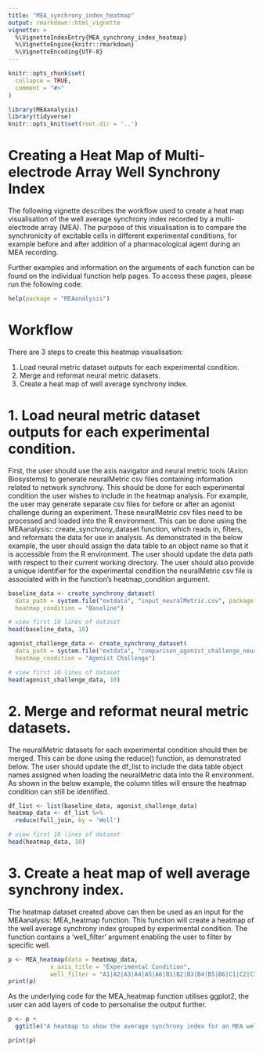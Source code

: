 ```yaml
---
title: "MEA_synchrony_index_heatmap"
output: rmarkdown::html_vignette
vignette: >
  %\VignetteIndexEntry{MEA_synchrony_index_heatmap}
  %\VignetteEngine{knitr::rmarkdown}
  %\VignetteEncoding{UTF-8}
---
```


```r
knitr::opts_chunk$set(
  collapse = TRUE,
  comment = "#>"
)
```

```r
library(MEAanalysis)
library(tidyverse)
knitr::opts_knit$set(root.dir = '..')
```


# Creating a Heat Map of Multi-electrode Array Well Synchrony Index

The following vignette describes the workflow used to create a heat map visualisation of the well average synchrony index recorded by a multi-electrode array (MEA). The purpose of this visualisation is to compare the synchronicity of excitable cells in different experimental conditions, for example before and after addition of a pharmacological agent during an MEA recording.

Further examples and information on the arguments of each function can be found on the individual function help pages. To access these pages, please run the following code:

```r
help(package = "MEAanalysis")
```

# Workflow

There are 3 steps to create this heatmap visualisation:

1. Load neural metric dataset outputs for each experimental condition.
2. Merge and reformat neural metric datasets.
3. Create a heat map of well average synchrony index.

# 1. Load neural metric dataset outputs for each experimental condition.

First, the user should use the axis navigator and neural metric tools (Axion Biosystems) to generate neuralMetric csv files containing information related to network synchrony. This should be done for each experimental condition the user wishes to include in the heatmap analysis. For example, the user may generate separate csv files for before or after an agonist challenge during an experiment. These neuralMetric csv files need to be processed and loaded into the R environment. This can be done using the MEAanalysis:: create_synchrony_dataset function, which reads in, filters, and reformats the data for use in analysis. As demonstrated in the below example, the user should assign the data table to an object name so that it is accessible from the R environment.  The user should update the data path with respect to their current working directory. The user should also provide a unique identifier for the experimental condition the neuralMetric csv file is associated with in the function's heatmap_condition argument.

```r
baseline_data <- create_synchrony_dataset(
  data_path = system.file("extdata", "input_neuralMetric.csv", package = "MEAanalysis"), 
  heatmap_condition = "Baseline")

# view first 10 lines of dataset
head(baseline_data, 10)
```
```r
agonist_challenge_data <- create_synchrony_dataset(
  data_path = system.file("extdata", "comparison_agonist_challenge_neuralMetrics.csv", package = "MEAanalysis"),
  heatmap_condition = "Agonist Challenge")

# view first 10 lines of dataset
head(agonist_challenge_data, 10)
```

# 2. Merge and reformat neural metric datasets.

The neuralMetric datasets for each experimental condition should then be merged. This can be done using the reduce() function, as demonstrated below. The user should update the df_list to include the data table object names assigned when loading the neuralMetric data into the R environment. As shown in the below example, the column titles will ensure the heatmap condition can still be identified.  

```r
df_list <- list(baseline_data, agonist_challenge_data)
heatmap_data <- df_list %>%
  reduce(full_join, by = 'Well')

# view first 10 lines of dataset
head(heatmap_data, 10)
```

# 3. Create a heat map of well average synchrony index.

The heatmap dataset created above can then be used as an input for the MEAanalysis: MEA_heatmap function. This function will create a heatmap of the well average synchrony index grouped by experimental condition. The function contains a 'well_filter' argument enabling the user to filter by specific well.

```r
p <- MEA_heatmap(data = heatmap_data, 
            x_axis_title = "Experimental Condition", 
            well_filter = "A1|A2|A3|A4|A5|A6|B1|B2|B3|B4|B5|B6|C1|C2|C3|C4|C5|C6|D1|D2|D3|D4|D5|D6")
print(p)
```


As the underlying code for the MEA_heatmap function utilises ggplot2, the user can add layers of code to personalise the output further.

```r
p <- p + 
  ggtitle("A heatmap to show the average synchrony index for an MEA well")

print(p)

```











